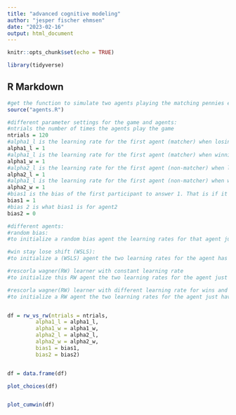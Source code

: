 ```yaml
---
title: "advanced cognitive modeling"
author: "jesper fischer ehmsen"
date: "2023-02-16"
output: html_document
---
```


```r
knitr::opts_chunk$set(echo = TRUE)

library(tidyverse)
```


## R Markdown


```r
#get the function to simulate two agents playing the matching pennies experiment
source("agents.R")

#different parameter settings for the game and agents:
#ntrials the number of times the agents play the game
ntrials = 120
#alpha1_l is the learning rate for the first agent (matcher) when losing
alpha1_l = 1
#alpha1_l is the learning rate for the first agent (matcher) when winning
alpha1_w = 1
#alpha2_l is the learning rate for the first agent (non-matcher) when losing
alpha2_l = 1
#alpha1_l is the learning rate for the first agent (non-matcher) when winning
alpha2_w = 1
#bias1 is the bias of the first participant to answer 1. That is if it is 1 then agent 1 will choose 1 on the first trial, if 0.5 he picks at random
bias1 = 1
#bias 2 is what bias1 is for agent2
bias2 = 0

#different agents:
#random bias:
#to initialize a random bias agent the learning rates for that agent just have to set to 0 and the bias is will then determine the bias of the agent:

#win stay lose shift (WSLS):
#to initialize a (WSLS) agent the two learning rates for the agent has to be set to 1.

#rescorla wagner(RW) learner with constant learning rate
#to initialize this RW agent the two learning rates for the agent just have to be equal

#rescorla wagner(RW) learner with different learning rate for wins and loses
#to initialize a RW agent the two learning rates for the agent just have to be different:


df = rw_vs_rw(ntrials = ntrials,
         alpha1_l = alpha1_l,
         alpha1_w = alpha1_w,
         alpha2_l = alpha2_l,
         alpha2_w = alpha2_w,
         bias1 = bias1,
         bias2 = bias2)


df = data.frame(df)

plot_choices(df)


plot_cumwin(df)

```


